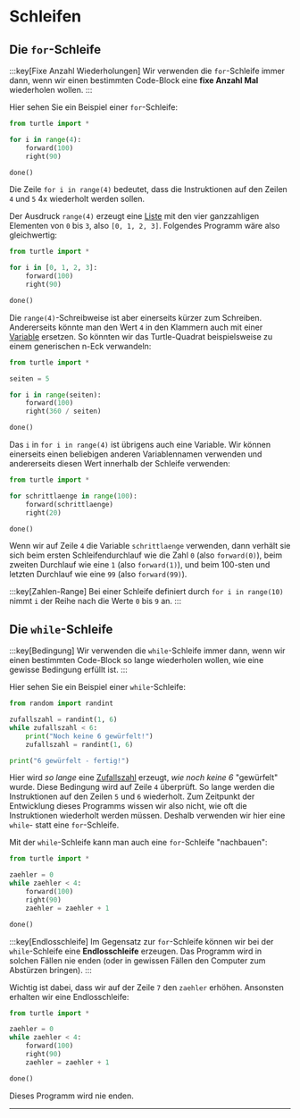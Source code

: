 # Schleifen
## Die `for`-Schleife
:::key[Fixe Anzahl Wiederholungen]
Wir verwenden die `for`-Schleife immer dann, wenn wir einen bestimmten Code-Block eine **fixe Anzahl Mal** wiederholen wollen.
:::

Hier sehen Sie ein Beispiel einer `for`-Schleife:
```python showLineNumbers {3-5}
from turtle import *

for i in range(4):
    forward(100)
    right(90)

done()
```

Die Zeile `for i in range(4)` bedeutet, dass die Instruktionen auf den Zeilen `4` und `5` 4x wiederholt werden sollen.

Der Ausdruck `range(4)` erzeugt eine [Liste](Listen) mit den vier ganzzahligen Elementen von `0` bis `3`, also `[0, 1, 2, 3]`. Folgendes Programm wäre also gleichwertig:

```python showLineNumbers {3-5}
from turtle import *

for i in [0, 1, 2, 3]:
    forward(100)
    right(90)

done()
```

Die `range(4)`-Schreibweise ist aber einerseits kürzer zum Schreiben. Andererseits könnte man den Wert `4` in den Klammern auch mit einer [Variable](Variablen-und-Datentypen) ersetzen. So könnten wir das Turtle-Quadrat beispielsweise zu einem generischen n-Eck verwandeln:

```python showLineNumbers {3,5,7}
from turtle import *

seiten = 5

for i in range(seiten):
    forward(100)
    right(360 / seiten)

done()
```

Das `i` in `for i in range(4)` ist übrigens auch eine Variable. Wir können einerseits einen beliebigen anderen Variablennamen verwenden und andererseits diesen Wert innerhalb der Schleife verwenden:

```python showLineNumbers {3-4}
from turtle import *

for schrittlaenge in range(100):
    forward(schrittlaenge)
    right(20)

done()
```

Wenn wir auf Zeile `4` die Variable `schrittlaenge` verwenden, dann verhält sie sich beim ersten Schleifendurchlauf wie die Zahl `0` (also `forward(0)`), beim zweiten Durchlauf wie eine `1` (also `forward(1)`), und beim 100-sten und letzten Durchlauf wie eine `99` (also `forward(99)`).

:::key[Zahlen-Range]
Bei einer Schleife definiert durch `for i in range(10)` nimmt `i` der Reihe nach die Werte `0` bis `9` an.
:::

## Die `while`-Schleife
:::key[Bedingung]
Wir verwenden die `while`-Schleife immer dann, wenn wir einen bestimmten Code-Block so lange wiederholen wollen, wie eine gewisse Bedingung erfüllt ist.
:::

Hier sehen Sie ein Beispiel einer `while`-Schleife:
```python showLineNumbers {4}
from random import randint

zufallszahl = randint(1, 6)
while zufallszahl < 6:
    print("Noch keine 6 gewürfelt!")
    zufallszahl = randint(1, 6)

print("6 gewürfelt - fertig!")
```

Hier wird _so lange_ eine [Zufallszahl](Random) erzeugt, _wie noch keine 6_ "gewürfelt" wurde. Diese Bedingung wird auf Zeile `4` überprüft. So lange werden die Instruktionen auf den Zeilen `5` und `6` wiederholt. Zum Zeitpunkt der Entwicklung dieses Programms wissen wir also nicht, wie oft die Instruktionen wiederholt werden müssen. Deshalb verwenden wir hier eine `while`- statt eine `for`-Schleife.

Mit der `while`-Schleife kann man auch eine `for`-Schleife "nachbauen":
```python showLineNumbers {3-4,7}
from turtle import *

zaehler = 0
while zaehler < 4:
    forward(100)
    right(90)
    zaehler = zaehler + 1

done()
```

:::key[Endlosschleife]
Im Gegensatz zur `for`-Schleife können wir bei der `while`-Schleife eine **Endlosschleife** erzeugen. Das Programm wird in solchen Fällen nie enden (oder in gewissen Fällen den Computer zum Abstürzen bringen).
:::

Wichtig ist dabei, dass wir auf der Zeile `7` den `zaehler` erhöhen. Ansonsten erhalten wir eine Endlosschleife:
```python showLineNumbers
from turtle import *

zaehler = 0
while zaehler < 4:
    forward(100)
    right(90)
    zaehler = zaehler + 1

done()
```

Dieses Programm wird nie enden.

---
